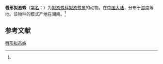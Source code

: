 {{Speciesbox
| name = 唇形拟态蛛
| status = 
| status_system = 
| image = 
| genus = Mimetus
| species = labiatus
| authority = (Wang, 1990)<ref name='id12888'>{{cite web| url =http://www.bioinfo.cn/db05/BjdwSpecies.php?action=view&id=12888| title =唇形拟态蛛| work =《中国动物物种编目数据库》| publisher =中国科学院微生物研究所| author =中国科学院动物研究所| accessdate =2009-04-28| deadurl =yes| archiveurl =https://web.archive.org/web/20160305025405/http://www.bioinfo.cn/db05/BjdwSpecies.php?action=view&id=12888| archivedate =2016-03-05}}</ref>
}}

'''唇形拟态蛛'''（[[学名|学名]]：{{lang|la|''Mimetus labiatus''}}）为[[拟态蛛科|拟态蛛科]][[拟态蛛属|拟态蛛属]]的动物。在[[中国大陆|中国大陆]]，分布于[[湖南|湖南]]等地。该物种的模式产地在湖南。<ref name='id12888'/>

== 参考文献 ==
{{reflist}}

{{Wikispecies|Mimetus labiatus}}
{{Taxonbar|from=Q2375911}}

[[Category:拟态蛛属|唇形拟态蛛]]


{{蜘蛛小作品}}